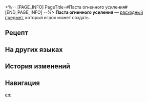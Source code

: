 <%-- [PAGE_INFO]
PageTitle=#Паста огненного усиления#
[END_PAGE_INFO] --%>
{{Расходный предмет Инфобокс
|id          = 402011
|Изображения = Предмет Паста огненного усиления.png
|Тип         = Расходные предметы силы атаки
|Редкость    = 3
|Эффект      = Повышает огненный урон всех союзников на 24% в следующем бою.
|Описание    = Крем, сделанный из смеси материалов Пути и других ингредиентов.<br />Нанесите его на подходящее оружие, чтобы повысить эффективность в бою.
|Рецепт      = {{cx|Отсутствует источник}}
|Источник1   = [[Универсальная машина для синтеза]]
|Источник2   = 
|Источник3   = 
}}
{{Описание|''«Усилий мало, а толку много».''}}
'''Паста огненного усиления''' — [[расходный предмет]], который игрок может создать.

==Рецепт==
{{Рецепт
|Тип                               = Синтез
|Группа                            = Расходные предметы
|Флогистон                         = 5
|Перо пламени                      = 2
|Причудливая субстанция Разрушения = 2
|Сортировка                        = Флогистон;Перо пламени;Причудливая субстанция Разрушения
}}

==На других языках==
{{На других языках
|en   = Enhancement Paste: Fire
|zhs  = 强化膏：火
|zht  = 強化膏：火
|ja   = 強化軟膏：炎
|ko   = 강화 연고: 화염
|es   = Crema potenciadora: Fuego
|fr   = Pâte de renforcement du feu
|ru   = Паста огненного усиления
|th   = Enhancement Paste: Fire
|vi   = Kem Cường Hóa: Hỏa
|de   = Verbesserungspaste: Feuer
|id   = Enhancement Paste: Fire
|pt   = Pasta de Aprimoramento: Fogo
}}

==История изменений==
{{История изменений|3.5}}

==Навигация==
{{Расходные предметы Навбокс}}

[[en:]]